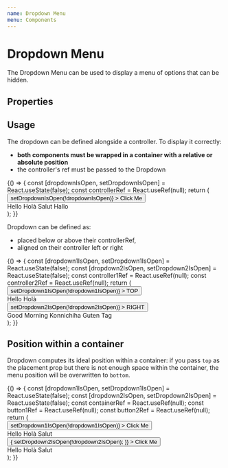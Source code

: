 ```yaml
---
name: Dropdown Menu
menu: Components
---
```



# Dropdown Menu

The Dropdown Menu can be used to display a menu of options that can be hidden.

## Properties

<Props of={DropdownMenu} />

## Usage

The dropdown can be defined alongside a controller. To display it correctly:

- **both components must be wrapped in a container with a relative or absolute position**
- the controller's ref must be passed to the Dropdown

<Playground>
  {() => {
    const [dropdownIsOpen, setDropdownIsOpen] = React.useState(false);
    const controllerRef = React.useRef(null);
    return (
      <div
        className='playground-style'
        style={{ height: '200px', alignItems: 'flex-start' }}
      >
        <div style={{ position: 'relative' }}>
          <div ref={controllerRef}>
            <Button
              nature='primary'
              onClick={() => setDropdownIsOpen(!dropdownIsOpen)}
            >
              Click Me
            </Button>
          </div>
          <DropdownMenu
            isOpen={dropdownIsOpen}
            dockingSide='left'
            placement='bottom'
            controllerRef={controllerRef}
          >
            <DropdownElement>Hello</DropdownElement>
            <DropdownElement>Holà</DropdownElement>
            <DropdownElement>Salut</DropdownElement>
            <DropdownElement>Hallo</DropdownElement>
          </DropdownMenu>
        </div>
      </div>
    );
  }}
</Playground>

Dropdown can be defined as:

- placed below or above their controllerRef,
- aligned on their controller left or right

<Playground>
  {() => {
    const [dropdown1IsOpen, setDropdown1IsOpen] = React.useState(false);
    const [dropdown2IsOpen, setDropdown2IsOpen] = React.useState(false);
    const controller1Ref = React.useRef(null);
    const controller2Ref = React.useRef(null);
    return (
      <div
        className='playground-style'
        style={{ height: '300px', alignItems: 'flex-start' }}
      >
        <div
          style={{
            display: 'flex',
            justifyContent: 'space-between',
            alignItems: 'center',
            width: '100%',
            height: '100%'
          }}
        >
          <div style={{ position: 'relative' }}>
            <div ref={controller1Ref}>
              <Button
                nature='primary'
                onClick={() => setDropdown1IsOpen(!dropdown1IsOpen)}
              >
                TOP
              </Button>
            </div>
            <DropdownMenu
              isOpen={dropdown1IsOpen}
              placement='top'
              controllerRef={controller1Ref}
            >
              <DropdownElement>Hello</DropdownElement>
              <DropdownElement>Holà</DropdownElement>
            </DropdownMenu>
          </div>
          <div style={{ position: 'relative' }}>
            <div ref={controller2Ref}>
              <Button
                nature='primary'
                onClick={() => setDropdown2IsOpen(!dropdown2IsOpen)}
              >
                RIGHT
              </Button>
            </div>
            <DropdownMenu
              isOpen={dropdown2IsOpen}
              dockingSide='right'
              controllerRef={controller2Ref}
            >
              <DropdownElement>Good Morning</DropdownElement>
              <DropdownElement>Konnichiha</DropdownElement>
              <DropdownElement>Guten Tag</DropdownElement>
            </DropdownMenu>
          </div>
        </div>
      </div>
    );
  }}
</Playground>

## Position within a container

Dropdown computes its ideal position within a container:
if you pass `top` as the placement prop but there is not enough space within the container,
the menu position will be overwritten to `bottom`.

<Playground>
  {() => {
    const [dropdown1IsOpen, setDropdown1IsOpen] = React.useState(false);
    const [dropdown2IsOpen, setDropdown2IsOpen] = React.useState(false);
    const containerRef = React.useRef(null);
    const button1Ref = React.useRef(null);
    const button2Ref = React.useRef(null);
    return (
      <div
        className='playground-style'
        style={{ height: '400px', width: '100%', margin: 'auto' }}
      >
        <div
          ref={containerRef}
          style={{
            height: '250px',
            display: 'flex',
            background: 'ghostwhite',
            justifyContent: 'space-between',
            width: '100%',
            margin: '0 auto'
          }}
        >
          <div style={{ position: 'relative', height: 'fit-content' }}>
            <div ref={button1Ref}>
              <Button
                nature='primary'
                onClick={() => setDropdown1IsOpen(!dropdown1IsOpen)}
              >
                Click Me
              </Button>
            </div>
            <DropdownMenu
              isOpen={dropdown1IsOpen}
              dockingSide='left'
              placement='top'
              containerRef={containerRef}
              controllerRef={button1Ref}
            >
              <DropdownElement>Hello</DropdownElement>
              <DropdownElement>Holà</DropdownElement>
              <DropdownElement>Salut</DropdownElement>
            </DropdownMenu>
          </div>
          <div
            style={{
              position: 'relative',
              height: 'fit-content',
              alignSelf: 'flex-end'
            }}
          >
            <div ref={button2Ref}>
              <Button
                nature='secondary'
                onClick={() => {
                  setDropdown2IsOpen(!dropdown2IsOpen);
                }}
              >
                Click Me
              </Button>
            </div>
            <DropdownMenu
              isOpen={dropdown2IsOpen}
              dockingSide='left'
              placement='bottom'
              containerRef={containerRef}
              controllerRef={button2Ref}
            >
              <DropdownElement>Hello</DropdownElement>
              <DropdownElement>Holà</DropdownElement>
              <DropdownElement>Salut</DropdownElement>
            </DropdownMenu>
          </div>
        </div>
      </div>
    );
  }}
</Playground>
